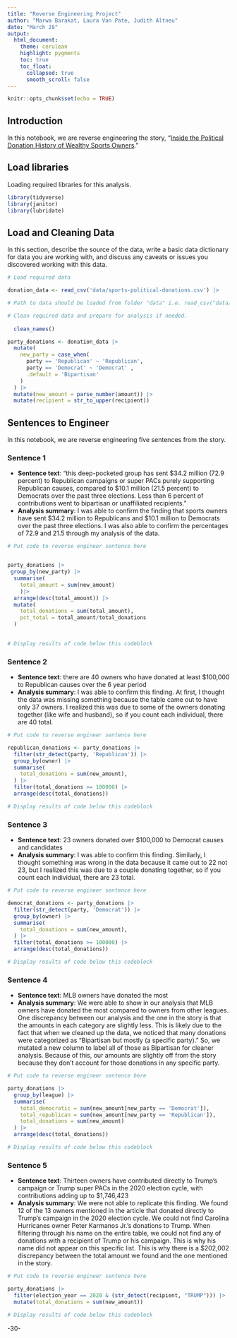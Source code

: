 ```yaml
---
title: "Reverse Engineering Project"
author: "Marwa Barakat, Laura Van Pate, Judith Altneu"
date: "March 28"
output:
  html_document:
    theme: cerulean
    highlight: pygments
    toc: true
    toc_float:
      collapsed: true
      smooth_scroll: false
---
```


```r
knitr::opts_chunk$set(echo = TRUE)
```

## Introduction

In this notebook, we are reverse engineering the story, "[Inside the Political Donation History of Wealthy Sports Owners](https://fivethirtyeight.com/features/inside-the-political-donation-history-of-wealthy-sports-owners/)."

## Load libraries

Loading required libraries for this analysis.

```r

library(tidyverse)
library(janitor)
library(lubridate)
```

## Load and Cleaning Data

In this section, describe the source of the data, write a basic data dictionary for data you are working with, and discuss any caveats or issues you discovered working with this data.

```r
# Load required data

donation_data <- read_csv('data/sports-political-donations.csv') |>

# Path to data should be loaded from folder "data" i.e. read_csv("data/name_of_data.csv")

# Clean required data and prepare for analysis if needed. 
  
  clean_names()

party_donations <- donation_data |>
  mutate(
    new_party = case_when(
      party == 'Republican' ~ 'Republican',
      party == 'Democrat' ~ 'Democrat' ,
      .default = 'Bipartisan'
    )
  ) |>
  mutate(new_amount = parse_number(amount)) |>
  mutate(recipient = str_to_upper(recipient))

```

## Sentences to Engineer

In this notebook, we are reverse engineering five sentences from the story.

### Sentence 1

-   **Sentence text**: "this deep-pocketed group has sent \$34.2 million (72.9 percent) to Republican campaigns or super PACs purely supporting Republican causes, compared to \$10.1 million (21.5 percent) to Democrats over the past three elections. Less than 6 percent of contributions went to bipartisan or unaffiliated recipients."
-   **Analysis summary**: I was able to confirm the finding that sports owners have sent \$34.2 million to Republicans and \$10.1 million to Democrats over the past three elections. I was also able to confirm the percentages of 72.9 and 21.5 through my analysis of the data.

```r
# Put code to reverse engineer sentence here


party_donations |>
 group_by(new_party) |>
  summarise(
    total_amount = sum(new_amount)
    )|>
  arrange(desc(total_amount)) |>
  mutate(
    total_donations = sum(total_amount),
    pct_total = total_amount/total_donations
  )

  
# Display results of code below this codeblock
```

### Sentence 2

-   **Sentence text**: there are 40 owners who have donated at least \$100,000 to Republican causes over the 6 year period
-   **Analysis summary**: I was able to confirm this finding. At first, I thought the data was missing something because the table came out to have only 37 owners. I realized this was due to some of the owners donating together (like wife and husband), so if you count each individual, there are 40 total.

```r
# Put code to reverse engineer sentence here

republican_donations <- party_donations |>
  filter(str_detect(party, 'Republican')) |>
  group_by(owner) |>
  summarise(
    total_donations = sum(new_amount),
  ) |>
  filter(total_donations >= 100000) |>
  arrange(desc(total_donations))

# Display results of code below this codeblock

```

### Sentence 3

-   **Sentence text**: 23 owners donated over \$100,000 to Democrat causes and candidates
-   **Analysis summary**: I was able to confirm this finding. Similarly, I thought something was wrong in the data because it came out to 22 not 23, but I realized this was due to a couple donating together, so if you count each individual, there are 23 total.

```r
# Put code to reverse engineer sentence here

democrat_donations <- party_donations |>
  filter(str_detect(party, 'Democrat')) |>
  group_by(owner) |>
  summarise(
    total_donations = sum(new_amount),
  ) |>
  filter(total_donations >= 100000) |>
  arrange(desc(total_donations))

# Display results of code below this codeblock

```

### Sentence 4

-   **Sentence text**: MLB owners have donated the most
-   **Analysis summary**: We were able to show in our analysis that MLB owners have donated the most compared to owners from other leagues. One discrepancy between our analysis and the one in the story is that the amounts in each category are slightly less. This is likely due to the fact that when we cleaned up the data, we noticed that many donations were categorized as "Bipartisan but mostly (a specific party)." So, we mutated a new column to label all of those as Bipartisan for cleaner analysis. Because of this, our amounts are slightly off from the story because they don't account for those donations in any specific party.

```r
# Put code to reverse engineer sentence here

party_donations |> 
  group_by(league) |>
  summarise(
    total_democratic = sum(new_amount[new_party == 'Democrat']),
    total_republican = sum(new_amount[new_party == 'Republican']),
    total_donations = sum(new_amount)
  ) |>
  arrange(desc(total_donations))

# Display results of code below this codeblock

```

### Sentence 5

-   **Sentence text**: Thirteen owners have contributed directly to Trump's campaign or Trump super PACs in the 2020 election cycle, with contributions adding up to \$1,746,423
-   **Analysis summary**: We were not able to replicate this finding. We found 12 of the 13 owners mentioned in the article that donated directly to Trump's campaign in the 2020 election cycle. We could not find Carolina Hurricanes owner Peter Karmanos Jr.'s donations to Trump. When filtering through his name on the entire table, we could not find any of donations with a recipient of Trump or his campaign. This is why his name did not appear on this specific list. This is why there is a \$202,002 discrepancy between the total amount we found and the one mentioned in the story.

```r
# Put code to reverse engineer sentence here

party_donations |>
  filter(election_year == 2020 & (str_detect(recipient, "TRUMP"))) |>
  mutate(total_donations = sum(new_amount))

# Display results of code below this codeblock

```

-30-

